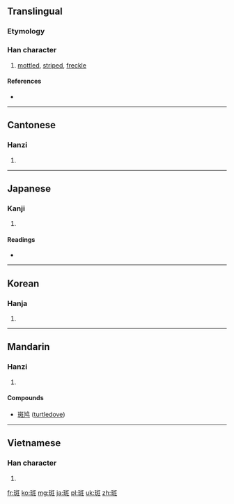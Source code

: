 ==Translingual==

===Etymology===
{{Han compound|𤤴|文|t1=jade|t2=stripe|ls=ic}}

===Han character===
{{Han char|rn=67|rad=文|as=08|sn=12|four=1111<sub>4</sub>|canj=一土卜大土 (MGYKG)}}

# [[mottled]], [[striped]], [[freckle]]

====References====
* {{Han ref|kx=0477.110|dkj=13470|dj=0835.110|hdz=21123.040|uh=6591|ud=26001|bh=B4B3|bd=46259}}

----

==Cantonese==

===Hanzi===
{{yue-hanzi|jyut=|y=baan1}}

# {{defn|lang=yue|sort=文08}}

----

==Japanese==

===Kanji===
{{ja-kanji|grade=|rs=文08}}

# {{defn|lang=ja|sort=文08}}

====Readings====
* {{ja-readings|on=[[はん]] (han)|kun=[[まだら]] (madara)}}

----

==Korean==

===Hanja===
{{ko-hanja|hangeul=반|eumhun=|rv=ban|mr=pan|y=pan}}

# {{defn|lang=ko|sort=文08}}

----

==Mandarin==

===Hanzi===
{{cmn-hanzi|pin=[[bān]] ([[ban1]]), [[dòu]] ([[dou4]])|wg=pan<sup>1</sup>, tou<sup>4</sup>}}

# {{defn|lang=cmn|sort=文08}}

====Compounds====
* [[斑鸠]] ([[turtledove]])

----

==Vietnamese==

===Han character===
{{vi-hantu|[[ban]]|rs=文08}}

# {{defn|lang=vi|sort=文08}}

[[fr:斑]]
[[ko:斑]]
[[mg:斑]]
[[ja:斑]]
[[pl:斑]]
[[uk:斑]]
[[zh:斑]]